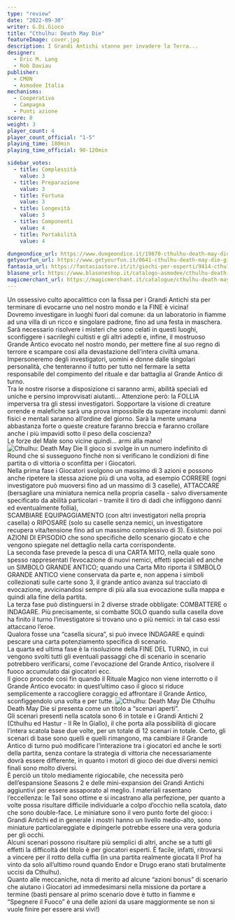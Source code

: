 ```yaml
---
type: "review"
date: "2022-09-30"
writer: G.Di.Gioco
title: "Cthulhu: Death May Die"
featureImage: cover.jpg
description: I Grandi Antichi stanno per invadere la Terra...
designer:
  - Eric M. Lang
  - Rob Daviau
publisher:
  - CMON
  - Asmodee Italia
mechanisms:
  - Cooperativo
  - Campagna
  - Punti azione
score: 8
weight: 3
player_count: 4
player_count_official: "1-5"
playing_time: 180min
playing_time_official: 90-120min

sidebar_votes:
  - title: Complessità
    value: 3
  - title: Preparazione
    value: 3
  - title: Fortuna
    value: 3
  - title: Longevità
    value: 3
  - title: Componenti
    value: 4
  - title: Portabilità
    value: 4

dungeondice_url: https://www.dungeondice.it/19870-cthulhu-death-may-die.html
getyourfun_url: https://www.getyourfun.it/0641-cthulhu-death-may-die-giochi-avventura.html
fantasia_url: https://fantasiastore.it/it/giochi-per-esperti/9414-cthulhu-death-may-die.html
blasone_url: https://www.blasoneshop.it/catalogo-asmodee/cthulhu-death-may-die-72-2476
magicmerchant_url: https://magicmerchant.it/catalogue/cthulhu-death-may-die-44697/
---
```


<Setting>
  Un ossessivo culto apocalittico con la fissa per i Grandi Antichi sta per
  terminare di evocarne uno nel nostro mondo e la FINE è vicina!
  <br />
  Dovremo investigare in luoghi fuori dal comune: da un laboratorio in fiamme ad
  una villa di un ricco e singolare padrone, fino ad una festa in maschera. Sarà
  necessario risolvere i misteri che sono celati in questi luoghi, sconfiggere i
  sacrileghi cultisti e gli altri adepti e, infine, il mostruoso Grande Antico
  evocato nel nostro mondo, per mettere fine al suo regno di terrore e scampare
  così alla devastazione dell’intera civiltà umana. Impersoneremo degli
  investigatori, uomini e donne dalle singolari personalità, che tenteranno il
  tutto per tutto nel fermare la setta responsabile del compimento del rituale e
  dar battaglia al Grande Antico di turno.
  <br />
  Tra le nostre risorse a disposizione ci saranno armi, abilità speciali ed
  uniche e persino improvvisati aiutanti… Attenzione però: la FOLLIA imperversa
  tra gli stessi investigatori. Sopportare la visione di creature orrende e
  malefiche sarà una prova impossibile da superare incolumi: danni fisici e
  mentali saranno all’ordine del giorno. Sarà la mente umana abbastanza forte o
  queste creature faranno breccia e faranno crollare anche i più impavidi sotto
  il peso della coscienza?
  <br />
  Le forze del Male sono vicine quindi… armi alla mano!
</Setting>

<img src="./game1.jpg" alt="Cthulhu: Death May Die" />

<Rules>
  Il gioco si svolge in un numero indefinito di Round che si susseguono finché
  non si verificano le condizioni di fine partita o di vittoria o sconfitta per
  i Giocatori.
  <br />
  Nella prima fase i Giocatori svolgono un massimo di 3 azioni e possono anche
  ripetere la stessa azione più di una volta, ad esempio CORRERE (ogni
  investigatore può muoversi fino ad un massimo di 3 caselle), ATTACCARE
  (bersagliare una miniatura nemica nella propria casella - salvo diversamente
  specificato da abilità particolari - tramite il tiro di dadi che infliggono
  danni ed eventualmente follia), <br />
  SCAMBIARE EQUIPAGGIAMENTO (con altri investigatori nella propria casella) o RIPOSARE
  (solo su caselle senza nemici, un investigatore recupera vita/tensione fino ad
  un massimo complessivo di 3). Esistono poi AZIONI DI EPISODIO che sono specifiche
  dello scenario giocato e che vengono spiegate nel dettaglio nella carta corrispondente.
  <br />
  La seconda fase prevede la pesca di una CARTA MITO, nella quale sono spesso rappresentati
  l’evocazione di nuovi nemici, effetti speciali ed anche un SIMBOLO GRANDE ANTICO;
  quando una Carta Mito riporta il SIMBOLO GRANDE ANTICO viene conservata da parte
  e, non appena i simboli collezionati sulle carte sono 3, il grande antico avanza
  sul tracciato di evocazione, avvicinandosi sempre di più alla sua evocazione sulla
  mappa e quindi alla fine della partita.
  <br />
  La terza fase può distinguersi in 2 diverse strade obbligate: COMBATTERE o INDAGARE.
  Più precisamente, si combatte SOLO quando sulla casella dove ha finito il turno
  l’investigatore si trovano uno o più nemici: in tal caso essi attaccano l’eroe.
  <br />
  Qualora fosse una “casella sicura”, si può invece INDAGARE e quindi pescare una
  carta potenziamento specifica di scenario.
  <br />
  La quarta ed ultima fase è la risoluzione della FINE DEL TURNO, in cui vengono
  svolti tutti gli eventuali passaggi che di scenario in scenario potrebbero verificarsi,
  come l'evocazione del Grande Antico, risolvere il fuoco accumulato dai giocatori
  ecc.
  <br />
  Il gioco procede così fin quando il Rituale Magico non viene interrotto o il Grande
  Antico evocato: in quest’ultimo caso il gioco si riduce semplicemente a raccogliere
  coraggio ed affrontare il Grande Antico, sconfiggendolo una volta e per tutte.
</Rules>

<img src="./game2.jpg" alt="Cthulhu: Death May Die" />

<Feedback>
  Cthulhu Death May Die si presenta come un titolo a “scenari aperti”.
  <br />
  Gli scenari presenti nella scatola sono 6 in totale e i Grandi Antichi 2
  (Cthulhu ed Hastur - Il Re In Giallo), il che porta alla possibilità di
  giocare l’intera scatola base due volte, per un totale di 12 scenari in
  totale. Certo, gli scenari di base sono quelli e quelli rimangono, ma cambiare
  il Grande Antico di turno può modificare l’interazione tra i giocatori ed
  anche le sorti della partita, senza contare la strategia di vittoria che
  necessariamente dovrà essere differente, in quanto i motori di gioco dei due
  diversi nemici finali sono molto diversi.
  <br />
  È perciò un titolo mediamente rigiocabile, che necessita però dell’espansione
  Seasons 2 e delle mini-expansion dei Grandi Antichi aggiuntivi per essere
  assaporato al meglio. I materiali rasentano l’eccellenza: le Tail sono ottime
  e si incastrano alla perfezione, per quanto a volte possa risultare difficile
  individuarle a colpo d’occhio nella scatola, dato che sono double-face. Le
  miniature sono il vero punto forte del gioco: i Grandi Antichi ed in generale
  i mostri hanno un livello medio-alto, sono miniature particolareggiate e
  dipingerle potrebbe essere una vera goduria per gli occhi.
  <br />
  Alcuni scenari possono risultare più semplici di altri, anche se a tutti gli
  effetti la difficoltà del titolo è per giocatori esperti. È facile, infatti,
  ritrovarsi a vincere per il rotto della cuffia (in una partita realmente
  giocata Il Prof ha vinto da solo all’ultimo round quando Endor e Drugo erano
  stati brutalmente uccisi da Cthulhu).
  <br />
  Quanto alle meccaniche, nota di merito ad alcune “azioni bonus” di scenario
  che aiutano i Giocatori ad immedesimarsi nella missione da portare a termine
  (basti pensare al primo scenario dove è tutto in fiamme e “Spegnere il Fuoco”
  è una delle azioni da usare maggiormente se non si vuole finire per essere
  arsi vivi!)
</Feedback>

<Instagram id="CjIHV7ZjvFO" />
